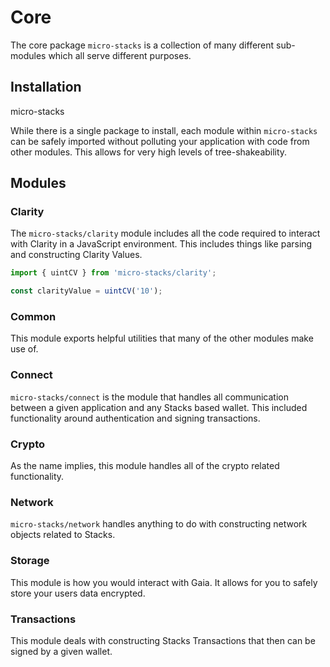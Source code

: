 
# Core

The core package `micro-stacks` is a collection of many different sub-modules which all serve different purposes.

## Installation

<InstallTabs>
micro-stacks
</InstallTabs>

While there is a single package to install, each module within `micro-stacks` can be safely imported without polluting
your application with code from other modules. This allows for very high levels of tree-shakeability.

## Modules

### **Clarity**

The `micro-stacks/clarity` module includes all the code required to interact with Clarity in a JavaScript environment. This includes things like parsing and constructing Clarity Values.

```ts
import { uintCV } from 'micro-stacks/clarity';

const clarityValue = uintCV('10');

```


### **Common**

This module exports helpful utilities that many of the other modules make use of.

### **Connect**

`micro-stacks/connect` is the module that handles all communication between a given application and any Stacks based
wallet. This included functionality around authentication and signing transactions.&#x20;

### **Crypto**

As the name implies, this module handles all of the crypto related functionality.


### **Network**

`micro-stacks/network` handles anything to do with constructing network objects related to Stacks.&#x20;


### **Storage**

This module is how you would interact with Gaia. It allows for you to safely store your users data encrypted.&#x20;


### **Transactions**

This module deals with constructing Stacks Transactions that then can be signed by a given wallet.&#x20;

